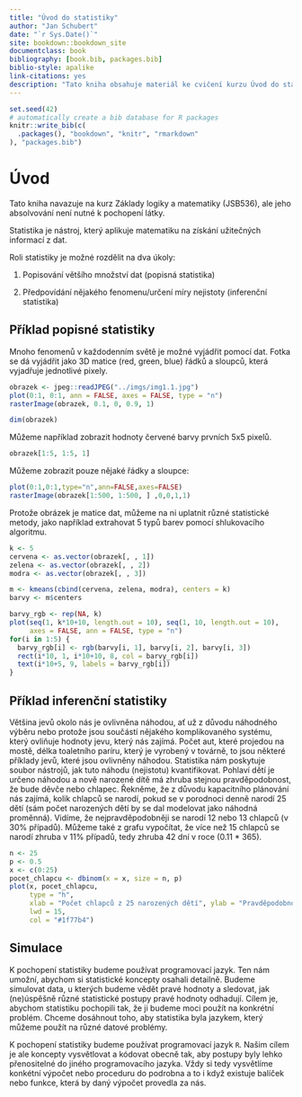 ```yaml
--- 
title: "Úvod do statistiky"
author: "Jan Schubert"
date: "`r Sys.Date()`"
site: bookdown::bookdown_site
documentclass: book
bibliography: [book.bib, packages.bib]
biblio-style: apalike
link-citations: yes
description: "Tato kniha obsahuje materiál ke cvičení kurzu Úvod do statistiky (JSB535)."
---
```


```r
set.seed(42)
# automatically create a bib database for R packages
knitr::write_bib(c(
  .packages(), "bookdown", "knitr", "rmarkdown"
), "packages.bib")
```

# Úvod

Tato kniha navazuje na kurz Základy logiky a matematiky (JSB536), ale jeho absolvování není nutné k pochopení látky. 

Statistika je nástroj, který aplikuje matematiku na získání užitečných informací z dat.

Roli statistiky je možné rozdělit na dva úkoly:

1) Popisování většího množství dat (popisná statistika) 

2) Předpovídání nějakého fenomenu/určení míry nejistoty (inferenční statistika)

## Příklad popisné statistiky 

Mnoho fenomenů v každodenním světě je možné vyjádřit pomocí dat. Fotka se dá vyjádřit jako 3D matice (red, green, blue) řádků a sloupců, která vyjadřuje jednotlivé pixely.

```r
obrazek <- jpeg::readJPEG("../imgs/img1.1.jpg")
plot(0:1, 0:1, ann = FALSE, axes = FALSE, type = "n")
rasterImage(obrazek, 0.1, 0, 0.9, 1)
```

```r
dim(obrazek)
```

Můžeme například zobrazit hodnoty červené barvy prvních 5x5 pixelů.
```r
obrazek[1:5, 1:5, 1]
```

Můžeme zobrazit pouze nějaké řádky a sloupce:
```r
plot(0:1,0:1,type="n",ann=FALSE,axes=FALSE)
rasterImage(obrazek[1:500, 1:500, ] ,0,0,1,1)
```

Protože obrázek je matice dat, můžeme na ni uplatnit různé statistické metody, jako například extrahovat 5 typů barev pomocí shlukovacího algoritmu. 
```r
k <- 5
cervena <- as.vector(obrazek[, , 1])
zelena <- as.vector(obrazek[, , 2])
modra <- as.vector(obrazek[, , 3])

m <- kmeans(cbind(cervena, zelena, modra), centers = k)
barvy <- m$centers

barvy_rgb <- rep(NA, k)
plot(seq(1, k*10+10, length.out = 10), seq(1, 10, length.out = 10), 
     axes = FALSE, ann = FALSE, type = "n")
for(i in 1:5) {
  barvy_rgb[i] <- rgb(barvy[i, 1], barvy[i, 2], barvy[i, 3])
  rect(i*10, 1, i*10+10, 8, col = barvy_rgb[i])
  text(i*10+5, 9, labels = barvy_rgb[i])
}
```


## Příklad inferenční statistiky 
Většina jevů okolo nás je ovlivněna náhodou, ať už z důvodu náhodného výběru nebo protože jsou součástí nějakého komplikovaného systému, který ovliňuje hodnoty jevu, který nás zajímá. Počet aut, které projedou na mostě, délka toaletního paríru, který je vyrobený v továrně, to jsou některé příklady jevů, které jsou ovlivněny náhodou. Statistika nám poskytuje soubor nástrojů, jak tuto náhodu (nejistotu) kvantifikovat. Pohlaví dětí je určeno náhodou a nově narozené dítě má zhruba stejnou pravděpodobnost, že bude děvče nebo chlapec. Řekněme, že z důvodu kapacitního plánování nás zajímá, kolik chlapců se narodí, pokud se v porodnoci denně narodí 25 dětí (sám počet narozených dětí by se dal modelovat jako náhodná proměnná). Vidíme, že nejpravděpodobněji se narodí 12 nebo 13 chlapců (v 30% případů). Můžeme také z grafu vypočítat, že více než 15 chlapců se narodí zhruba v 11% případů, tedy zhruba 42 dní v roce (0.11 * 365).

```r
n <- 25
p <- 0.5
x <- c(0:25)
pocet_chlapcu <- dbinom(x = x, size = n, p)
plot(x, pocet_chlapcu, 
     type = "h", 
     xlab = "Počet chlapců z 25 narozených dětí", ylab = "Pravděpodobnost",
     lwd = 15,
     col = "#1f77b4")
```

## Simulace
K pochopení statistiky budeme používat programovací jazyk. Ten nám umožní, abychom si statistické koncepty osahali detailně. Budeme simulovat data, u kterých budeme vědět pravé hodnoty a sledovat, jak (ne)úspěšně různé statistické postupy pravé hodnoty odhadují. Cílem je, abychom statistiku pochopili tak, že ji budeme moci použít na konkrétní problém. Chceme dosáhnout toho, aby statistika byla jazykem, který můžeme použít na různé datové problémy. 

K pochopení statistiky budeme používat programovací jazyk `R`. Našim cílem je ale koncepty vysvětlovat a kódovat obecně tak, aby postupy byly lehko přenositelné do jiného programovacího jazyka. Vždy si tedy vysvětlíme konkétní výpočet nebo proceduru do podrobna a to i když existuje balíček nebo funkce, která by daný výpočet provedla za nás.  
